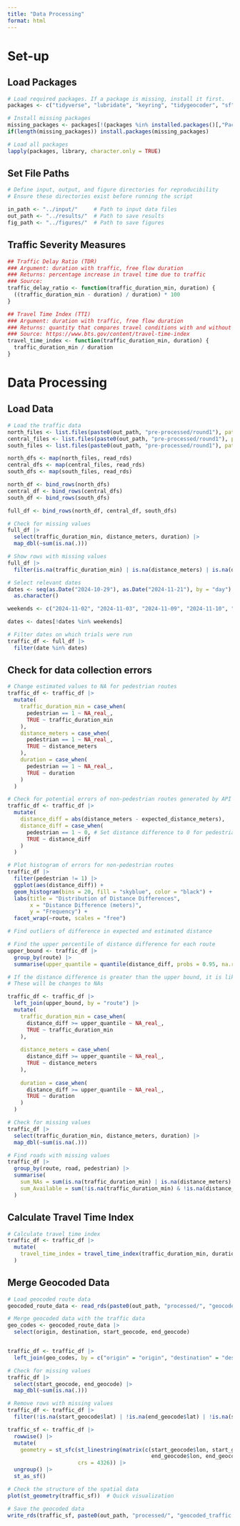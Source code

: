 ```yaml
---
title: "Data Processing"
format: html
---
```


# Set-up

## Load Packages

```r
# Load required packages. If a package is missing, install it first.
packages <- c("tidyverse", "lubridate", "keyring", "tidygeocoder", "sf", "ggmap")

# Install missing packages
missing_packages <- packages[!(packages %in% installed.packages()[,"Package"])]
if(length(missing_packages)) install.packages(missing_packages)

# Load all packages
lapply(packages, library, character.only = TRUE)
```

## Set File Paths

```r
# Define input, output, and figure directories for reproducibility
# Ensure these directories exist before running the script

in_path <- "../input/"     # Path to input data files
out_path <- "../results/"  # Path to save results
fig_path <- "../figures/"  # Path to save figures
```


## Traffic Severity Measures

```r
## Traffic Delay Ratio (TDR)
### Argument: duration with traffic, free flow duration
### Returns: percentage increase in travel time due to traffic
### Source: 
traffic_delay_ratio <- function(traffic_duration_min, duration) {
  ((traffic_duration_min - duration) / duration) * 100
}

## Travel Time Index (TTI)
### Argument: duration with traffic, free flow duration
### Returns: quantity that compares travel conditions with and without traffic
### Source: https://www.bts.gov/content/travel-time-index
travel_time_index <- function(traffic_duration_min, duration) {
  traffic_duration_min / duration
}
```


# Data Processing

## Load Data

```r
# Load the traffic data
north_files <- list.files(paste0(out_path, "pre-processed/round1"), pattern = "north", full.names = TRUE, ignore.case = TRUE)
central_files <- list.files(paste0(out_path, "pre-processed/round1"), pattern = "south", full.names = TRUE, ignore.case = TRUE)
south_files <- list.files(paste0(out_path, "pre-processed/round1"), pattern = "east", full.names = TRUE, ignore.case = TRUE)

north_dfs <- map(north_files, read_rds)
central_dfs <- map(central_files, read_rds)
south_dfs <- map(south_files, read_rds)

north_df <- bind_rows(north_dfs)
central_df <- bind_rows(central_dfs)
south_df <- bind_rows(south_dfs)

full_df <- bind_rows(north_df, central_df, south_dfs)

# Check for missing values
full_df |>
  select(traffic_duration_min, distance_meters, duration) |>
  map_dbl(~sum(is.na(.)))

# Show rows with missing values
full_df |>
  filter(is.na(traffic_duration_min) | is.na(distance_meters) | is.na(duration))
```

```r
# Select relevant dates
dates <- seq(as.Date("2024-10-29"), as.Date("2024-11-21"), by = "day") |>
  as.character()

weekends <- c("2024-11-02", "2024-11-03", "2024-11-09", "2024-11-10", "2024-11-16", "2024-11-17")

dates <- dates[!dates %in% weekends]

# Filter dates on which trials were run
traffic_df <- full_df |>
  filter(date %in% dates) 
```


## Check for data collection errors

```r
# Change estimated values to NA for pedestrian routes
traffic_df <- traffic_df |>
  mutate(
    traffic_duration_min = case_when(
      pedestrian == 1 ~ NA_real_,
      TRUE ~ traffic_duration_min
    ),
    distance_meters = case_when(
      pedestrian == 1 ~ NA_real_,
      TRUE ~ distance_meters
    ),
    duration = case_when(
      pedestrian == 1 ~ NA_real_,
      TRUE ~ duration
    )
  )
```



```r
# Check for potential errors of non-pedestrian routes generated by API by calculating difference between expected and actual distance
traffic_df <- traffic_df |>
  mutate(
    distance_diff = abs(distance_meters - expected_distance_meters),
    distance_diff = case_when(
      pedestrian == 1 ~ 0, # Set distance difference to 0 for pedestrian routes
      TRUE ~ distance_diff
    )
  )

# Plot histogram of errors for non-pedestrian routes
traffic_df |>
  filter(pedestrian != 1) |>
  ggplot(aes(distance_diff)) +
  geom_histogram(bins = 20, fill = "skyblue", color = "black") +
  labs(title = "Distribution of Distance Differences",
       x = "Distance Difference (meters)",
       y = "Frequency") +
  facet_wrap(~route, scales = "free")
```



```r
# Find outliers of difference in expected and estimated distance

# Find the upper percentile of distance difference for each route
upper_bound <- traffic_df |>
  group_by(route) |>
  summarise(upper_quantile = quantile(distance_diff, probs = 0.95, na.rm = TRUE))

# If the distance difference is greater than the upper bound, it is likely that the route is incorrect.
# These will be changes to NAs

traffic_df <- traffic_df |>
  left_join(upper_bound, by = "route") |>
  mutate(
    traffic_duration_min = case_when(
      distance_diff >= upper_quantile ~ NA_real_,
      TRUE ~ traffic_duration_min
    ),
    
    distance_meters = case_when(
      distance_diff >= upper_quantile ~ NA_real_,
      TRUE ~ distance_meters
    ),
    
    duration = case_when(
      distance_diff >= upper_quantile ~ NA_real_,
      TRUE ~ duration
    )
  )

# Check for missing values
traffic_df |>
  select(traffic_duration_min, distance_meters, duration) |>
  map_dbl(~sum(is.na(.)))

# Find roads with missing values
traffic_df |>
  group_by(route, road, pedestrian) |>
  summarise(
    sum_NAs = sum(is.na(traffic_duration_min) | is.na(distance_meters) | is.na(duration)),
    sum_Available = sum(!is.na(traffic_duration_min) & !is.na(distance_meters) & !is.na(duration))
  )
```

## Calculate Travel Time Index

```r
# Calculate travel time index
traffic_df <- traffic_df |>
  mutate(
    travel_time_index = travel_time_index(traffic_duration_min, duration),
  )
```


## Merge Geocoded Data


```r
# Load geocoded route data
geocoded_route_data <- read_rds(paste0(out_path, "processed/", "geocoded_route_data.rds"))

# Merge geocoded data with the traffic data
geo_codes <- geocoded_route_data |>
  select(origin, destination, start_geocode, end_geocode)


traffic_df <- traffic_df |>
  left_join(geo_codes, by = c("origin" = "origin", "destination" = "destination"))
```


```r
# Check for missing values
traffic_df |>
  select(start_geocode, end_geocode) |>
  map_dbl(~sum(is.na(.)))

# Remove rows with missing values
traffic_df <- traffic_df |>
  filter(!is.na(start_geocode$lat) | !is.na(end_geocode$lat) | !is.na(start_geocode$lon) | !is.na(end_geocode$lon))
```


```r
traffic_sf <- traffic_df |>
  rowwise() |>
  mutate(
    geometry = st_sfc(st_linestring(matrix(c(start_geocode$lon, start_geocode$lat,
                                             end_geocode$lon, end_geocode$lat), ncol = 2, byrow = TRUE)),
                      crs = 4326)) |>
  ungroup() |>
  st_as_sf()

# Check the structure of the spatial data
plot(st_geometry(traffic_sf))  # Quick visualization
```


```r
# Save the geocoded data
write_rds(traffic_sf, paste0(out_path, "processed/", "geocoded_traffic.rds"))
```

